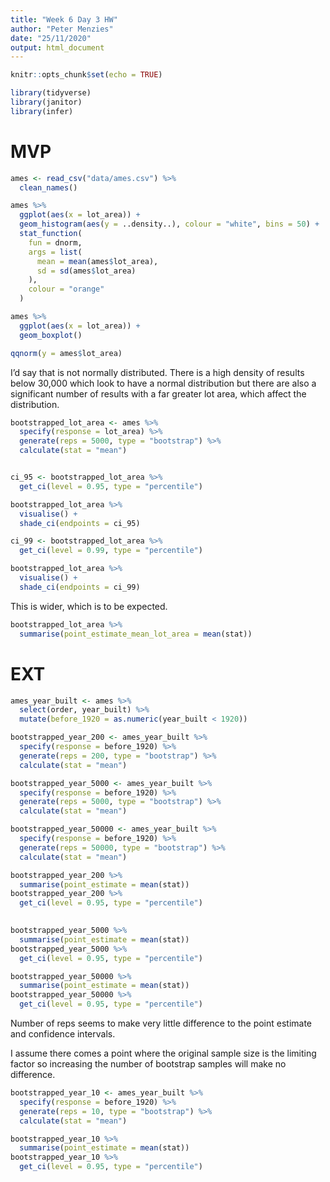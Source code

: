 ```yaml
---
title: "Week 6 Day 3 HW"
author: "Peter Menzies"
date: "25/11/2020"
output: html_document
---
```


```r
knitr::opts_chunk$set(echo = TRUE)
```
```r
library(tidyverse)
library(janitor)
library(infer)
```

# MVP

```r
ames <- read_csv("data/ames.csv") %>% 
  clean_names()
```

```r
ames %>% 
  ggplot(aes(x = lot_area)) +
  geom_histogram(aes(y = ..density..), colour = "white", bins = 50) +
  stat_function(
    fun = dnorm,
    args = list(
      mean = mean(ames$lot_area),
      sd = sd(ames$lot_area)
    ),
    colour = "orange"
  )

ames %>% 
  ggplot(aes(x = lot_area)) +
  geom_boxplot()

qqnorm(y = ames$lot_area)
```

I'd say that is not normally distributed. There is a high density of results below 30,000 which look to have a normal distribution but there are also a significant number of results with a far greater lot area, which affect the distribution.


```r
bootstrapped_lot_area <- ames %>% 
  specify(response = lot_area) %>% 
  generate(reps = 5000, type = "bootstrap") %>% 
  calculate(stat = "mean")


ci_95 <- bootstrapped_lot_area %>% 
  get_ci(level = 0.95, type = "percentile")

bootstrapped_lot_area %>% 
  visualise() +
  shade_ci(endpoints = ci_95)
```

```r
ci_99 <- bootstrapped_lot_area %>% 
  get_ci(level = 0.99, type = "percentile")

bootstrapped_lot_area %>% 
  visualise() +
  shade_ci(endpoints = ci_99)
```

This is wider, which is to be expected.

```r
bootstrapped_lot_area %>% 
  summarise(point_estimate_mean_lot_area = mean(stat))
```

# EXT

```r
ames_year_built <- ames %>% 
  select(order, year_built) %>% 
  mutate(before_1920 = as.numeric(year_built < 1920)) 
```

```r
bootstrapped_year_200 <- ames_year_built %>% 
  specify(response = before_1920) %>% 
  generate(reps = 200, type = "bootstrap") %>% 
  calculate(stat = "mean")

bootstrapped_year_5000 <- ames_year_built %>% 
  specify(response = before_1920) %>% 
  generate(reps = 5000, type = "bootstrap") %>% 
  calculate(stat = "mean")

bootstrapped_year_50000 <- ames_year_built %>% 
  specify(response = before_1920) %>% 
  generate(reps = 50000, type = "bootstrap") %>% 
  calculate(stat = "mean")

```


```r
bootstrapped_year_200 %>% 
  summarise(point_estimate = mean(stat)) 
bootstrapped_year_200 %>% 
  get_ci(level = 0.95, type = "percentile")
            
```
```r
bootstrapped_year_5000 %>% 
  summarise(point_estimate = mean(stat)) 
bootstrapped_year_5000 %>% 
  get_ci(level = 0.95, type = "percentile")
```

```r
bootstrapped_year_50000 %>% 
  summarise(point_estimate = mean(stat)) 
bootstrapped_year_50000 %>% 
  get_ci(level = 0.95, type = "percentile")
```

Number of reps seems to make very little difference to the point estimate and confidence intervals. 

I assume there comes a point where the original sample size is the limiting factor so increasing the number of bootstrap samples will make no difference.


```r
bootstrapped_year_10 <- ames_year_built %>% 
  specify(response = before_1920) %>% 
  generate(reps = 10, type = "bootstrap") %>% 
  calculate(stat = "mean")

bootstrapped_year_10 %>% 
  summarise(point_estimate = mean(stat)) 
bootstrapped_year_10 %>% 
  get_ci(level = 0.95, type = "percentile")
```












